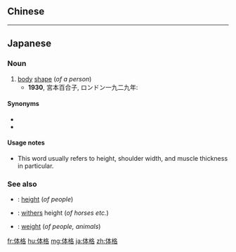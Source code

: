 {{also|體格}}
==Chinese==
{{zh-see|體格}}

----

==Japanese==
{{ja-kanjitab|たい|かく|yomi=on}}

===Noun===
{{ja-noun|たいかく}}

# [[body]] [[shape]] (''of a person'')
#* '''1930''', 宮本百合子, ロンドン一九二九年:
#*: {{ja-usex|小さい男の子の手を引いて'''体格のいい'''四十がらみの労働者が入って来た。|ちいさい おとこ の こ の て を ひ.いて '''たいかく の い.い''' よんじゅう-がらみ の ろうどうしゃ が はいって きた。|A '''burly''' laborer of about 40 came in holding the hand of a little boy.}}

====Synonyms====
* {{ja-r|体つき|からだつき}}
* {{ja-r|体躯|たいく}}

====Usage notes====
* This word usually refers to height, shoulder width, and muscle thickness in particular.

===See also===
* {{ja-r|身長|しんちょう}}: [[height]] (''of people'')
* {{ja-r|体高|たいこう}}: [[withers]] height (''of horses etc.'')
* {{ja-r|体重|たいじゅう}}: [[weight]] (''of people, animals'')

[[fr:体格]]
[[hu:体格]]
[[mg:体格]]
[[ja:体格]]
[[zh:体格]]